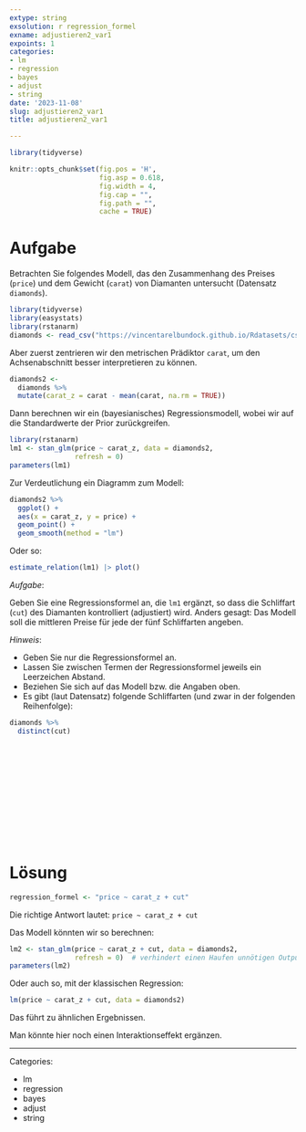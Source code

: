 ```yaml
---
extype: string
exsolution: r regression_formel
exname: adjustieren2_var1
expoints: 1
categories:
- lm
- regression
- bayes
- adjust
- string
date: '2023-11-08'
slug: adjustieren2_var1
title: adjustieren2_var1

---
```




```r
library(tidyverse)

```


```r
knitr::opts_chunk$set(fig.pos = 'H',
                      fig.asp = 0.618,
                      fig.width = 4,
                      fig.cap = "", 
                      fig.path = "",
                      cache = TRUE)
```





# Aufgabe


Betrachten Sie folgendes Modell, das den Zusammenhang des Preises (`price`) 
und dem Gewicht (`carat`) von Diamanten untersucht (Datensatz `diamonds`).

```r
library(tidyverse)
library(easystats)
library(rstanarm)
diamonds <- read_csv("https://vincentarelbundock.github.io/Rdatasets/csv/ggplot2/diamonds.csv")
```



Aber zuerst zentrieren wir den metrischen Prädiktor `carat`, 
um den Achsenabschnitt besser interpretieren zu können. 

```r
diamonds2 <-
  diamonds %>% 
  mutate(carat_z = carat - mean(carat, na.rm = TRUE))
```

Dann berechnen wir ein (bayesianisches) Regressionsmodell, 
wobei wir auf die Standardwerte der Prior zurückgreifen.

```r
library(rstanarm)
lm1 <- stan_glm(price ~ carat_z, data = diamonds2,
                refresh = 0)
parameters(lm1)
```



Zur Verdeutlichung ein Diagramm zum Modell:

```r
diamonds2 %>% 
  ggplot() +
  aes(x = carat_z, y = price) +
  geom_point() + 
  geom_smooth(method = "lm")
```


Oder so:

```r
estimate_relation(lm1) |> plot()
```



*Aufgabe*:

Geben Sie eine Regressionsformel an, die `lm1` ergänzt, so dass die Schliffart (`cut`) des Diamanten kontrolliert (adjustiert) wird. 
Anders gesagt: Das Modell soll die mittleren Preise für jede der fünf Schliffarten angeben. 








*Hinweis*: 

- Geben Sie nur die Regressionsformel an. 
- Lassen Sie zwischen Termen der Regressionsformel jeweils ein Leerzeichen Abstand.
- Beziehen Sie sich auf das Modell bzw. die Angaben oben.
- Es gibt (laut Datensatz) folgende Schliffarten (und zwar in der folgenden Reihenfolge):

```r
diamonds %>% 
  distinct(cut)
```




</br>
</br>
</br>
</br>
</br>
</br>
</br>
</br>
</br>
</br>

# Lösung

```r
regression_formel <- "price ~ carat_z + cut"
```



Die richtige Antwort lautet: `price ~ carat_z + cut` 

Das Modell könnten wir so berechnen:

```r
lm2 <- stan_glm(price ~ carat_z + cut, data = diamonds2,
                refresh = 0)  # verhindert einen Haufen unnötigen Output
parameters(lm2)
```


Oder auch so, mit der klassischen Regression:



```r
lm(price ~ carat_z + cut, data = diamonds2)
```


Das führt zu ähnlichen Ergebnissen.


Man könnte hier noch einen Interaktionseffekt ergänzen.



---

Categories: 

- lm
- regression
- bayes
- adjust
- string

